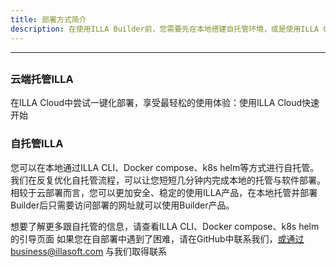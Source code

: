 ```yaml
---
title: 部署方式简介
description: 在使用ILLA Builder前，您需要先在本地搭建自托管环境，或是使用ILLA Cloud跳过搭建过程，快速使用ILLA产品
---
```



---

## <Heading hidden>部署方式简介</Heading>

### 云端托管ILLA
在ILLA Cloud中尝试一键化部署，享受最轻松的使用体验：使用ILLA Cloud快速开始 
### 自托管ILLA
您可以在本地通过ILLA CLI、Docker compose、k8s helm等方式进行自托管。我们在反复优化自托管流程，可以让您短短几分钟内完成本地的托管与软件部署。相较于云部署而言，您可以更加安全、稳定的使用ILLA产品，在本地托管并部署Builder后只需要访问部署的网址就可以使用Builder产品。

想要了解更多跟自托管的信息，请查看ILLA CLI、Docker compose、k8s helm 的引导页面
如果您在自部署中遇到了困难，请在GitHub中联系我们，或通过business@illasoft.com 与我们取得联系


